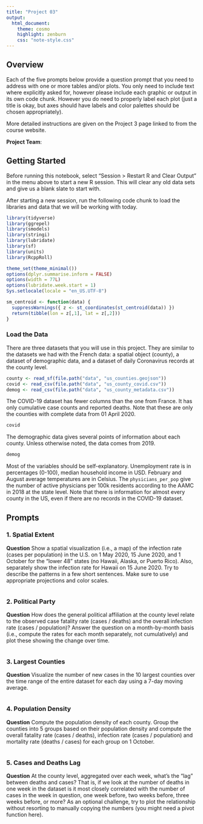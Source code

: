 ```yaml
---
title: "Project 03"
output:
  html_document:
    theme: cosmo
    highlight: zenburn
    css: "note-style.css"
---
```


## Overview

Each of the five prompts below provide a question prompt that you need to
address with one or more tables and/or plots. You only need to include text
where explicitly asked for, however please include each graphic or output in
its own code chunk. However you do need to properly label each plot (just a
title is okay, but axes should have labels and color palettes should be
chosen appropriately).

More detailed instructions are given on the Project 3 page linked to from the
course website.

**Project Team**:

## Getting Started

Before running this notebook, select "Session > Restart R and Clear Output" in
the menu above to start a new R session. This will clear any old data sets and
give us a blank slate to start with.

After starting a new session, run the following code chunk to load the
libraries and data that we will be working with today.

```r
library(tidyverse)
library(ggrepel)
library(smodels)
library(stringi)
library(lubridate)
library(sf)
library(units)
library(RcppRoll)

theme_set(theme_minimal())
options(dplyr.summarise.inform = FALSE)
options(width = 77L)
options(lubridate.week.start = 1)
Sys.setlocale(locale = "en_US.UTF-8")

sm_centroid <- function(data) {
  suppressWarnings({ z <- st_coordinates(st_centroid(data)) })
  return(tibble(lon = z[,1], lat = z[,2]))
}
```

### Load the Data

There are three datasets that you will use in this project. They
are similar to the datasets we had with the French data: a spatial
object (county), a dataset of demographic data, and a dataset of
daily Coronavirus records at the county level.

```r
county <- read_sf(file.path("data", "us_counties.geojson"))
covid <- read_csv(file.path("data", "us_county_covid.csv"))
demog <- read_csv(file.path("data", "us_county_metadata.csv"))
```

The COVID-19 dataset has fewer columns than the one from France. It
has only cumulative case counts and reported deaths. Note that these
are only the counties with complete data from 01 April 2020.

```r
covid
```

The demographic data gives several points of information about each county.
Unless otherwise noted, the data comes from 2019.

```r
demog
```

Most of the variables should be self-explanatory. Unemployment rate is in
percentages (0-100), median household income in USD. February and August average
temperatures are in Celsius. The `physicians_per_pop` give the number of active
physicians per 100k residents according to the AAMC in 2018 at the state level.
Note that there is information for almost every county in the US, even if there
are no records in the COVID-19 dataset.

## Prompts

### 1. Spatial Extent

**Question** Show a spatial visualization (i.e., a map) of the infection rate
(cases per population) in the U.S. on 1 May 2020, 15 June 2020, and 1 October
for the "lower 48" states (no Hawaii, Alaska, or Puerto Rico). Also, separately
show the infection rate for Hawaii on 15 June 2020. Try to describe the patterns
in a few short sentences. Make sure to use appropriate projections and color
scales.

```r

```


### 2. Political Party

**Question** How does the general political affiliation at the county level
relate to the observed case fatality rate (cases / deaths) and the overall
infection rate (cases / population)? Answer the question on a month-by-month
basis (i.e., compute the rates for each month separately, not cumulatively) and
plot these showing the change over time.

```r

```


### 3. Largest Counties

**Question** Visualize the number of new cases in the 10 largest counties over
the time range of the entire dataset for each day using a 7-day moving average.

```r

```


### 4. Population Density

**Question** Compute the population density of each county. Group the counties
into 5 groups based on their population density and compute the overall fatality
rate (cases / deaths), infection rate (cases / population) and mortality rate
(deaths / cases) for each group on 1 October.

```r

```


### 5. Cases and Deaths Lag

**Question** At the county level, aggregated over each week, what's the "lag"
between deaths and cases? That is, if we look at the number of deaths in one
week in the dataset is it most closely correlated with the number of cases in
the week in question, one week before, two weeks before, three weeks before,
or more? As an optional challenge, try to plot the relationship without
resorting to manually copying the numbers (you might need a pivot function
here).

```r

```
